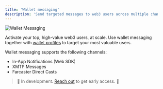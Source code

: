 ```yaml
---
title: 'Wallet messaging'
description: 'Send targeted messages to web3 users across multiple channels including in-app notifications, XMTP, and Farcaster, with deep personalization based on wallet intelligence.'
---
```


<Frame caption="Wallet messaging helps you reach and activate dormant users.">
	<img src="/images/wallet-intelligence-messaging.png" alt="Wallet Messaging" />
</Frame>

Activate your top, high-value web3 users, at scale. Use wallet messaging together with [wallet profiles](/features/wallet-intelligence/wallet-profiles) to target your most valuable users.

Wallet messaging supports the following channels:
- In-App Notifications (Web SDK)
- XMTP Messages
- Farcaster Direct Casts

> 🚧 In development. <a href="https://cal.com/formo/30min">Reach out</a> to get early access. 🚧
